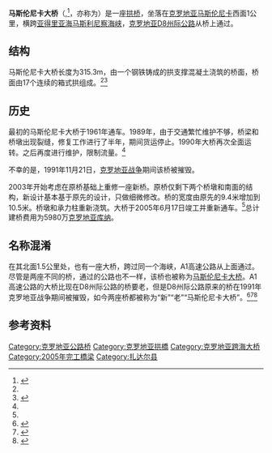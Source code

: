 {{Infobox_Bridge
|bridge_name=马斯伦尼卡大桥
|image=Old Maslenica Bridge 1.JPG
|caption=
|official_name=Most Maslenica
|carries=[[克罗地亚D8州际公路|克罗地亚D8州际公路]]
|crosses=[[亚得里亚海|亚得里亚海]] 
|locale=[[克罗地亚|克罗地亚]]南部
|maint=Hrvatske ceste
|id=
|design=上承式[[拱桥|拱桥]]
|mainspan=155 m
|length=315.3 m
|width=10.5 m
|clearance=
|below=55 m
|traffic=
|open=1961年 (原始)<br> 2005年 (新建)
|closed=1991-2005年 (毁坏)
|toll=
|map_cue=
|map_image=
|map_text=
|map_width=
|coordinates= {{coord|44.224838|N|15.531192|E|region:HR_type:landmark|display=inline,title}}
}}

'''马斯伦尼卡大桥'''（{{lang-hr|Most Maslenica}},<ref name="Gradjevinar-MaslenicaD8">{{cite news | newspaper = Građevinar | language = hr | url = http://www.casopis-gradjevinar.hr/dokumenti/200412/5.pdf | title = Reconstruction of the old Maslenica Bridge | date = February 7, 2005 | deadurl = yes | archiveurl = https://web.archive.org/web/20110718202629/http://www.casopis-gradjevinar.hr/dokumenti/200412/5.pdf | archivedate =2011-07-18}}</ref>，亦称为{{lang-hr|Maslenički most}}）是一座[[拱桥|拱桥]]，坐落在[[克罗地亚|克罗地亚]][[马斯伦尼卡|马斯伦尼卡]]西面1公里，横跨[[亚得里亚海|亚得里亚海]][[马斯利尼察海峡|马斯利尼察海峡]]，[[克罗地亚D8州际公路|克罗地亚D8州际公路]]从桥上通过。

== 结构 ==
马斯伦尼卡大桥长度为315.3m，由一个钢铁铸成的拱支撑混凝土浇筑的桥面，桥面由17个连续的箱式拱组成。<ref name="Gradjevinar-MaslenicaD8"/><ref name="MMPI-2005">{{cite news | newspaper = Ministry of Sea, Transport and Infrastructure (Croatia) | language = hr | url = http://www.mmpi.hr/default.aspx?id=907 | title = Minister Kalmeta opens the Maslenica Bridge across Novsko Ždrilo | date = June 17, 2005}}</ref>

== 历史 ==
最初的马斯伦尼卡大桥于1961年通车。1989年，由于交通繁忙维护不够，桥梁和桥墩出现裂缝，修复工作进行了半年，期间货运停止。1990年大桥再次全面运转。之后再度进行维护，限制流量。<ref name="Gradjevinar-MaslenicaD8"/>

不幸的是，1991年11月21日，[[克罗地亚战争|克罗地亚战争]]期间该桥被摧毁。

2003年开始考虑在原桥基础上重修一座新桥。原桥仅剩下两个桥墩和南面的结构，新设计基本基于原先的设计，只做细微修改。桥的宽度由原先的9.4米增加到10.5米。桥墩和承力柱重新浇筑。大桥于2005年6月17日竣工并重新通车。<ref name="MMPI-2005"/>总计建桥费用为5980万[[克罗地亚库纳|克罗地亚库纳]]。

==名称混淆==
在其北面1.5公里处，也有一座大桥，跨过同一个海峡，A1高速公路从上面通过。尽管是两座不同的桥，通过的公路也不一样，该桥也被称为[[马斯伦尼卡大桥_(A1)|马斯伦尼卡大桥]]。A1高速公路的大桥比现在D8州际公路的桥要老，但是D8州际公路原来的桥在1991年克罗地亚战争期间被摧毁，如今两座桥都被称为“新”“老”“马斯伦尼卡大桥”。<ref name="Nacional-2002">{{cite news | newspaper = Nacional | language = hr | url = http://www.nacional.hr/clanak/13238/povratak-starog-maslenickog-mosta | title = Return of the old Maslenica Bridge | date = October 2, 2002 | deadurl = yes | archiveurl = https://www.webcitation.org/68sVLOdEE?url=http://www.nacional.hr/clanak/13238/povratak-starog-maslenickog-mosta | archivedate = 2012年7月3日 }}</ref><ref name="Gradimo-Maslenica">{{cite news | newspaper = Gradimo.hr | language = hr | url = http://www.gradimo.hr/Otvoren-novi-Maslenicki-most/hr-HR/3089.aspx | title = New Maslenica Bridge opens (taken from Novi List) | date = June 20, 2005 | access-date = 2011-04-28 | archive-url = https://web.archive.org/web/20100306174718/http://www.gradimo.hr/Otvoren-novi-Maslenicki-most/hr-HR/3089.aspx | archive-date = 2010-03-06 | dead-url = yes }}</ref><ref name="Vjesnik-2002">{{cite news | newspaper = Vjesnik | language = hr | url = http://www.vjesnik.hr/Pdf/2002%5C10%5C04%5C07A7.PDF | title = New old bridge against wind and congestion | date = October 4, 2002 }}{{dead link|date=十一月 2017 |bot=InternetArchiveBot }}</ref>

== 参考资料 ==
{{reflist}}

[[Category:克罗地亚公路桥|Category:克罗地亚公路桥]]
[[Category:克罗地亚拱橋|Category:克罗地亚拱橋]]
[[Category:克罗地亚跨海大桥|Category:克罗地亚跨海大桥]]
[[Category:2005年完工橋梁|Category:2005年完工橋梁]]
[[Category:扎达尔县|Category:扎达尔县]]